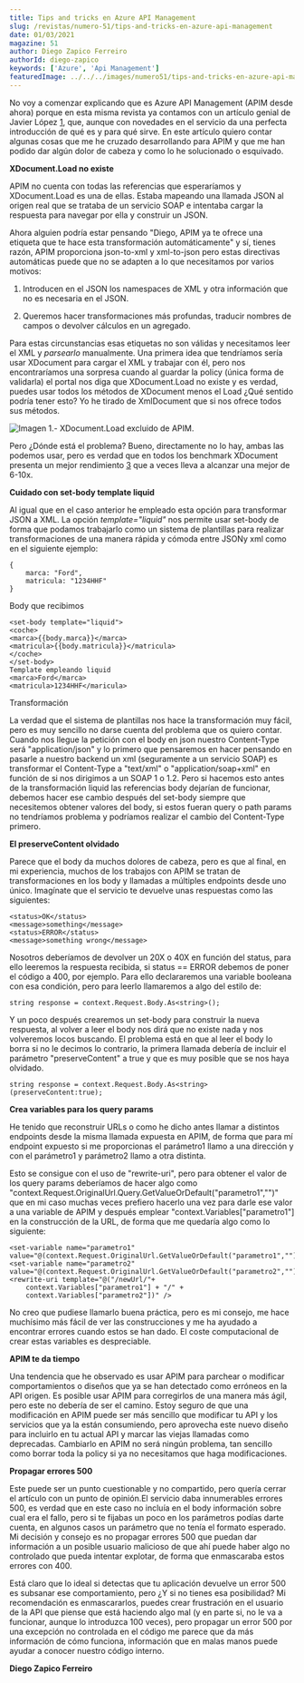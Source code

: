 ```yaml
---
title: Tips and tricks en Azure API Management
slug: /revistas/numero-51/tips-and-tricks-en-azure-api-management
date: 01/03/2021
magazine: 51
author: Diego Zapico Ferreiro
authorId: diego-zapico
keywords: ['Azure', 'Api Management']
featuredImage: ../../../images/numero51/tips-and-tricks-en-azure-api-management/image1.png
---
```



No voy a comenzar explicando que es Azure API Management (APIM desde
ahora) porque en esta misma revista ya contamos con un artículo genial
de Javier López [1], que, aunque con novedades en el servicio da una
perfecta introducción de qué es y para qué sirve. En este artículo
quiero contar algunas cosas que me he cruzado desarrollando para APIM y
que me han podido dar algún dolor de cabeza y como lo he solucionado o
esquivado.

**XDocument.Load no existe**

APIM no cuenta con todas las referencias que esperaríamos y
XDocument.Load es una de ellas. Estaba mapeando una llamada JSON al
origen real que se trataba de un servicio SOAP e intentaba cargar la
respuesta para navegar por ella y construir un JSON.

Ahora alguien podría estar pensando "Diego, APIM ya te ofrece una
etiqueta que te hace esta transformación automáticamente" y sí, tienes
razón, APIM proporciona json-to-xml y xml-to-json pero estas
directivas automáticas puede que no se adapten a lo que necesitamos por
varios motivos:

1.  Introducen en el JSON los namespaces de XML y otra información que
    no es necesaria en el JSON.

2.  Queremos hacer transformaciones más profundas, traducir nombres de
    campos o devolver cálculos en un agregado.

Para estas circunstancias esas etiquetas no son válidas y necesitamos
leer el XML y *parsearlo* manualmente. Una primera idea que tendríamos
sería usar XDocument para cargar el XML y trabajar con él, pero nos
encontraríamos una sorpresa cuando al guardar la policy (única forma de
validarla) el portal nos diga que XDocument.Load no existe y es verdad,
puedes usar todos los métodos de XDocument menos el Load ¿Qué sentido
podría tener esto? Yo he tirado de XmlDocument que si nos ofrece todos
sus métodos.

![Imagen 1.- XDocument.Load excluido de APIM.]( ../../../images/numero51/tips-and-tricks-en-azure-api-management/image1.png)

Pero ¿Dónde está el problema? Bueno, directamente no lo hay, ambas las
podemos usar, pero es verdad que en todos los benchmark XDocument
presenta un mejor rendimiento [3] que a veces lleva a alcanzar una
mejor de 6-10x.

**Cuidado con set-body template liquid**

Al igual que en el caso anterior he empleado esta opción para
transformar JSON a XML. La opción *template="liquid"* nos permite usar
set-body de forma que podamos trabajarlo como un sistema de plantillas
para realizar transformaciones de una manera rápida y cómoda entre JSONy
xml como en el siguiente ejemplo:

```
{
    marca: "Ford",
    matricula: "1234HHF"
}
```

Body que recibimos

```
<set-body template="liquid">
<coche>
<marca>{{body.marca}}</marca>
<matricula>{{body.matricula}}</matricula>
</coche>
</set-body>
Template empleando liquid
<marca>Ford</marca>
<matricula>1234HHF</maricula>
```

Transformación

La verdad que el sistema de plantillas nos hace la transformación muy
fácil, pero es muy sencillo no darse cuenta del problema que os quiero
contar. Cuando nos llegue la petición con el body en json nuestro
Content-Type será "application/json" y lo primero que pensaremos en
hacer pensando en pasarle a nuestro backend un xml (seguramente a un
servicio SOAP) es transformar el Content-Type a "text/xml" o
"application/soap+xml" en función de si nos dirigimos a un SOAP 1 o 1.2.
Pero si hacemos esto antes de la transformación liquid las referencias
body dejarían de funcionar, debemos hacer ese cambio después del
set-body siempre que necesitemos obtener valores del body, si estos
fueran query o path params no tendríamos problema y podríamos realizar
el cambio del Content-Type primero.

**El preserveContent olvidado**

Parece que el body da muchos dolores de cabeza, pero es que al final, en
mi experiencia, muchos de los trabajos con APIM se tratan de
transformaciones en los body y llamadas a múltiples endpoints desde uno
único. Imagínate que el servicio te devuelve unas respuestas como las
siguientes:

```
<status>OK</status>
<message>something</message>
<status>ERROR</status>
<message>something wrong</message>
```

Nosotros deberíamos de devolver un 20X o 40X en función del status, para
ello leeremos la respuesta recibida, si status == ERROR debemos de poner
el código a 400, por ejemplo. Para ello declararemos una variable
booleana con esa condición, pero para leerlo llamaremos a algo del
estilo de:

```
string response = context.Request.Body.As<string>();
```

Y un poco después crearemos un set-body para construir la nueva
respuesta, al volver a leer el body nos dirá que no existe nada y nos
volveremos locos buscando. El problema está en que al leer el body lo
borra si no le decimos lo contrario, la primera llamada debería de
incluir el parámetro "preserveContent" a true y que es muy posible que
se nos haya olvidado.

```
string response = context.Request.Body.As<string>(preserveContent:true);
```

**Crea variables para los query params**

He tenido que reconstruir URLs o como he dicho antes llamar a distintos
endpoints desde la misma llamada expuesta en APIM, de forma que para mí
endpoint expuesto si me proporcionas el parámetro1 llamo a una dirección
y con el parámetro1 y parámetro2 llamo a otra distinta.

Esto se consigue con el uso de "rewrite-uri", pero para obtener el valor
de los query params deberíamos de hacer algo como
"context.Request.OriginalUrl.Query.GetValueOrDefault("parametro1","")"
que en mi caso muchas veces prefiero hacerlo una vez para darle ese
valor a una variable de APIM y después emplear
"context.Variables["parametro1"] en la construcción de la URL, de
forma que me quedaría algo como lo siguiente:

```
<set-variable name="parametro1" value="@(context.Request.OriginalUrl.GetValueOrDefault("parametro1",""))">
<set-variable name="parametro2" value="@(context.Request.OriginalUrl.GetValueOrDefault("parametro2",""))">
<rewrite-uri template="@("/newUrl/"+
    context.Variables["parametro1"] + "/" +
    context.Variables["parametro2"])" />
```

No creo que pudiese llamarlo buena práctica, pero es mi consejo, me hace
muchísimo más fácil de ver las construcciones y me ha ayudado a
encontrar errores cuando estos se han dado. El coste computacional de
crear estas variables es despreciable.

**APIM te da tiempo**

Una tendencia que he observado es usar APIM para parchear o modificar
comportamientos o diseños que ya se han detectado como erróneos en la
API origen. Es posible usar APIM para corregirlos de una manera más
ágil, pero este no debería de ser el camino. Estoy seguro de que una
modificación en APIM puede ser más sencillo que modificar tu API y los
servicios que ya la están consumiendo, pero aprovecha este nuevo diseño
para incluirlo en tu actual API y marcar las viejas llamadas como
deprecadas. Cambiarlo en APIM no será ningún problema, tan sencillo como
borrar toda la policy si ya no necesitamos que haga modificaciones.

**Propagar errores 500**

Este puede ser un punto cuestionable y no compartido, pero quería cerrar
el artículo con un punto de opinión.El servicio daba innumerables
errores 500, es verdad que en este caso no incluía en el body
información sobre cual era el fallo, pero si te fijabas un poco en los
parámetros podías darte cuenta, en algunos casos un parámetro que no
tenía el formato esperado. Mi decisión y consejo es no propagar errores
500 que puedan dar información a un posible usuario malicioso de que ahí
puede haber algo no controlado que pueda intentar explotar, de forma que
enmascaraba estos errores con 400.

Está claro que lo ideal si detectas que tu aplicación devuelve un error
500 es subsanar ese comportamiento, pero ¿Y si no tienes esa
posibilidad? Mi recomendación es enmascararlos, puedes crear frustración
en el usuario de la API que piense que está haciendo algo mal (y en
parte si, no le va a funcionar, aunque lo introduzca 100 veces), pero
propagar un error 500 por una excepción no controlada en el código me
parece que da más información de cómo funciona, información que en malas
manos puede ayudar a conocer nuestro código interno.

[1]:
https://www.compartimoss.com/revistas/numero-28/introduccion-a-azure-api-management/

[2]:
https://docs.microsoft.com/en-us/azure/api-management/api-management-transformation-policies

[3]:
https://docs.microsoft.com/en-us/archive/blogs/codejunkie/xmldocument-vs-xelement-performance

**Diego Zapico Ferreiro** 
 
